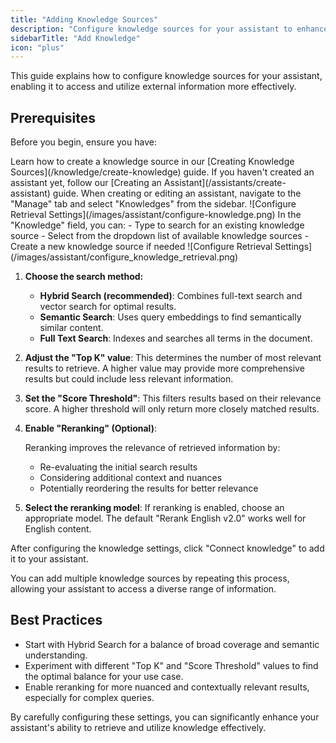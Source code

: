 ```yaml
---
title: "Adding Knowledge Sources"
description: "Configure knowledge sources for your assistant to enhance information retrieval"
sidebarTitle: "Add Knowledge"
icon: "plus"
---
```


This guide explains how to configure knowledge sources for your assistant, enabling it to access and utilize external information more effectively.

## Prerequisites

Before you begin, ensure you have:

<CardGroup cols={2}>
  <Card title="Created a Knowledge Source" icon="book">
    Learn how to create a knowledge source in our [Creating Knowledge Sources](/knowledge/create-knowledge) guide.
  </Card>
  <Card title="Created an Assistant" icon="bot">
    If you haven't created an assistant yet, follow our [Creating an Assistant](/assistants/create-assistant) guide.
  </Card>
</CardGroup>

<Steps>
<Step title="Access Knowledge Configuration">
  When creating or editing an assistant, navigate to the "Manage" tab and select "Knowledges" from the sidebar.
</Step>

<Step title="Create or Select Knowledge Source">
  ![Configure Retrieval Settings](/images/assistant/configure-knowledge.png)
  In the "Knowledge" field, you can:
  - Type to search for an existing knowledge source
  - Select from the dropdown list of available knowledge sources
  - Create a new knowledge source if needed
</Step>

<Step title="Configure Retrieval Settings">
  ![Configure Retrieval Settings](/images/assistant/configure_knowledge_retrieval.png)

  1. **Choose the search method:**
     - **Hybrid Search (recommended)**: Combines full-text search and vector search for optimal results.
     - **Semantic Search**: Uses query embeddings to find semantically similar content.
     - **Full Text Search**: Indexes and searches all terms in the document.

  2. **Adjust the "Top K" value**: This determines the number of most relevant results to retrieve. A higher value may provide more comprehensive results but could include less relevant information.

  3. **Set the "Score Threshold"**: This filters results based on their relevance score. A higher threshold will only return more closely matched results.

  4. **Enable "Reranking" (Optional)**:
     
     Reranking improves the relevance of retrieved information by:
     - Re-evaluating the initial search results
     - Considering additional context and nuances
     - Potentially reordering the results for better relevance

  5. **Select the reranking model**: If reranking is enabled, choose an appropriate model. The default "Rerank English v2.0" works well for English content.
</Step>

<Step title="Confirm Knowledge Configuration">
  After configuring the knowledge settings, click "Connect knowledge" to add it to your assistant.

  You can add multiple knowledge sources by repeating this process, allowing your assistant to access a diverse range of information.
</Step>
</Steps>

## Best Practices

- Start with Hybrid Search for a balance of broad coverage and semantic understanding.
- Experiment with different "Top K" and "Score Threshold" values to find the optimal balance for your use case.
- Enable reranking for more nuanced and contextually relevant results, especially for complex queries.

By carefully configuring these settings, you can significantly enhance your assistant's ability to retrieve and utilize knowledge effectively.